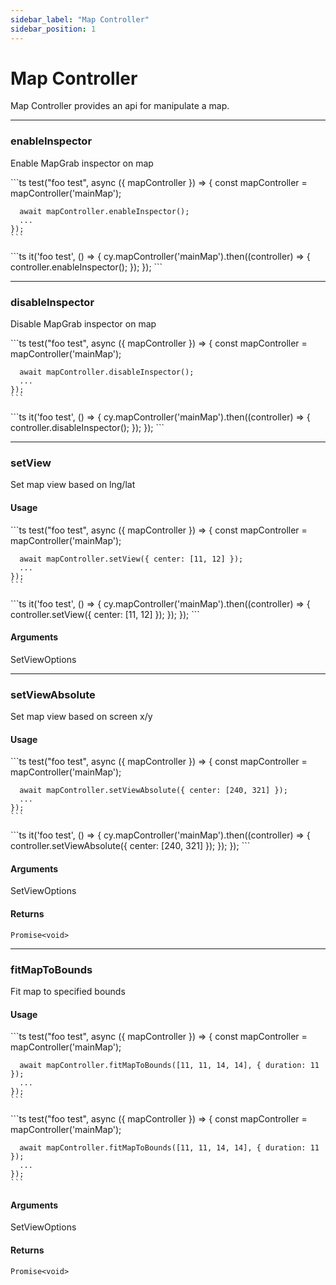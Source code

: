 ```yaml
---
sidebar_label: "Map Controller"
sidebar_position: 1
---
```


# Map Controller

Map Controller provides an api for manipulate a map.

--------



### enableInspector
Enable MapGrab inspector on map

<Tabs>
  <TabItem value="playwright" label="playwright" default>
    ```ts
    test("foo test", async ({ mapController }) => {
      const mapController = mapController('mainMap');

      await mapController.enableInspector();
      ...
    });
    ```

  </TabItem>
  <TabItem value="cypress" label="cypress">
    ```ts
    it('foo test', () => {
      cy.mapController('mainMap').then((controller) => {
        controller.enableInspector();
      });
    });
    ```

  </TabItem>
</Tabs>

--------

### disableInspector
Disable MapGrab inspector on map

<Tabs>
  <TabItem value="playwright" label="playwright" default>
    ```ts
    test("foo test", async ({ mapController }) => {
      const mapController = mapController('mainMap');

      await mapController.disableInspector();
      ...
    });
    ```

  </TabItem>
  <TabItem value="cypress" label="cypress">
    ```ts
    it('foo test', () => {
      cy.mapController('mainMap').then((controller) => {
        controller.disableInspector();
      });
    });
    ```

  </TabItem>
</Tabs>

--------

### setView
Set map view based on lng/lat

#### Usage
<Tabs>
  <TabItem value="playwright" label="playwright" default>
    ```ts
    test("foo test", async ({ mapController }) => {
      const mapController = mapController('mainMap');

      await mapController.setView({ center: [11, 12] });
      ...
    });
    ```

  </TabItem>
  <TabItem value="cypress" label="cypress">
    ```ts
    it('foo test', () => {
      cy.mapController('mainMap').then((controller) => {
        controller.setView({ center: [11, 12] });
      });
    });
    ```

  </TabItem>
</Tabs>

#### Arguments

SetViewOptions

--------

### setViewAbsolute
Set map view based on screen x/y

#### Usage
<Tabs>
  <TabItem value="playwright" label="playwright" default>
    ```ts
    test("foo test", async ({ mapController }) => {
      const mapController = mapController('mainMap');

      await mapController.setViewAbsolute({ center: [240, 321] });
      ...
    });
    ```

  </TabItem>
  <TabItem value="cypress" label="cypress">
    ```ts
    it('foo test', () => {
      cy.mapController('mainMap').then((controller) => {
        controller.setViewAbsolute({ center: [240, 321] });
      });
    });
    ```

  </TabItem>
</Tabs>

#### Arguments

SetViewOptions

#### Returns
`Promise<void>`

--------

### fitMapToBounds
Fit map to specified bounds

#### Usage
<Tabs>
  <TabItem value="playwright" label="playwright" default>
    ```ts
    test("foo test", async ({ mapController }) => {
      const mapController = mapController('mainMap');

      await mapController.fitMapToBounds([11, 11, 14, 14], { duration: 11 });
      ...
    });
    ```

  </TabItem>
  <TabItem value="cypress" label="cypress">
    ```ts
    test("foo test", async ({ mapController }) => {
      const mapController = mapController('mainMap');

      await mapController.fitMapToBounds([11, 11, 14, 14], { duration: 11 });
      ...
    });
    ```

  </TabItem>
</Tabs>

#### Arguments

SetViewOptions

#### Returns
`Promise<void>`